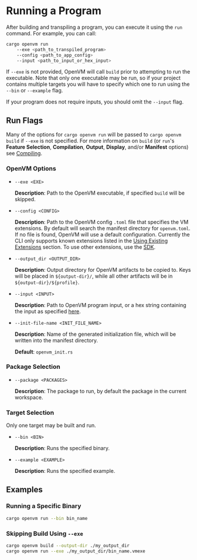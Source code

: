 # Running a Program

After building and transpiling a program, you can execute it using the `run` command. For example, you can call:

```bash
cargo openvm run
    --exe <path_to_transpiled_program>
    --config <path_to_app_config>
    --input <path_to_input_or_hex_input>
```

If `--exe` is not provided, OpenVM will call `build` prior to attempting to run the executable. Note that only one executable may be run, so if your project contains multiple targets you will have to specify which one to run using the `--bin` or `--example` flag.

If your program does not require inputs, you should omit the `--input` flag.

## Run Flags

Many of the options for `cargo openvm run` will be passed to `cargo openvm build` if `--exe` is not specified. For more information on `build` (or `run`'s **Feature Selection**, **Compilation**, **Output**, **Display**, and/or **Manifest** options) see [Compiling](/book/writing-apps/compiling-a-program).

### OpenVM Options

- `--exe <EXE>`

  **Description**: Path to the OpenVM executable, if specified `build` will be skipped.

- `--config <CONFIG>`

  **Description**: Path to the OpenVM config `.toml` file that specifies the VM extensions. By default will search the manifest directory for `openvm.toml`. If no file is found, OpenVM will use a default configuration. Currently the CLI only supports known extensions listed in the [Using Existing Extensions](/book/acceleration-using-extensions/overview) section. To use other extensions, use the [SDK](/book/advanced-usage/sdk).

- `--output_dir <OUTPUT_DIR>`

  **Description**: Output directory for OpenVM artifacts to be copied to. Keys will be placed in `${output-dir}/`, while all other artifacts will be in `${output-dir}/${profile}`.

- `--input <INPUT>`

  **Description**: Path to OpenVM program input, or a hex string containing the input as specified [here](/book/writing-apps/overview#inputs).

- `--init-file-name <INIT_FILE_NAME>`

  **Description**: Name of the generated initialization file, which will be written into the manifest directory.

  **Default**: `openvm_init.rs`

### Package Selection

- `--package <PACKAGES>`

  **Description**: The package to run, by default the package in the current workspace.

### Target Selection

Only one target may be built and run. 

- `--bin <BIN>`

  **Description**: Runs the specified binary.

- `--example <EXAMPLE>`

  **Description**: Runs the specified example.

## Examples

### Running a Specific Binary

```bash
cargo openvm run --bin bin_name
```

### Skipping Build Using `--exe`

```bash
cargo openvm build --output-dir ./my_output_dir
cargo openvm run --exe ./my_output_dir/bin_name.vmexe
```
